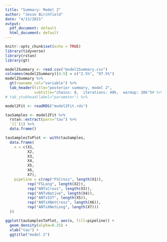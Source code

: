 ```yaml
---
title: "Summary: Model 2"
author: "Jesse Birchfield"
date: "4/13/2021"
output:
  pdf_document: default
  html_document: default
---
```


```r
knitr::opts_chunk$set(echo = TRUE)
library(tidyverse)
library(rstan) 
library(gt)
```
\n\n
```r
model2Summary <- read.csv("model2Summary.csv")
colnames(model2Summary)[4:5] = c("2.5%", "97.5%")
model2Summary %>% 
  gt(rowname_col="variable") %>%
  tab_header(title="posterior summary, model 2",
             subtitle="chains: 8,  iterations: 40k,  warmup: 20k")# %>%
# tab_stubhead(label="parameter") %>%

```


```r

model2Fit <- readRDS("model2Fit.rds")

tauSamples <- model2Fit %>% 
  rstan::extract(pars="tau") %>% 
  `[[`(1) %>% 
  data.frame()

tauSamplesToPlot <- with(tauSamples,
  data.frame(
    x = c(X1,
          X2,
          X3,
          X4,
          X5,
          X6,
          X7),
    pipeline = c(rep("FSCross", length(X1)),
          rep("FSLong", length(X2)),
          rep("ANTsCross", length(X3)),
          rep("ANTsNative", length(X4)),
          rep("ANTsSST", length(X5)),
          rep("ANTsXNetCross", length(X6)),
          rep("ANTsXNetLong", length(X7)))
  ))
```
  
```r
ggplot(tauSamplesToPlot, aes(x, fill=pipeline)) + 
  geom_density(alpha=0.25) + 
  xlab("tau") + 
  ggtitle("model 2")

```
